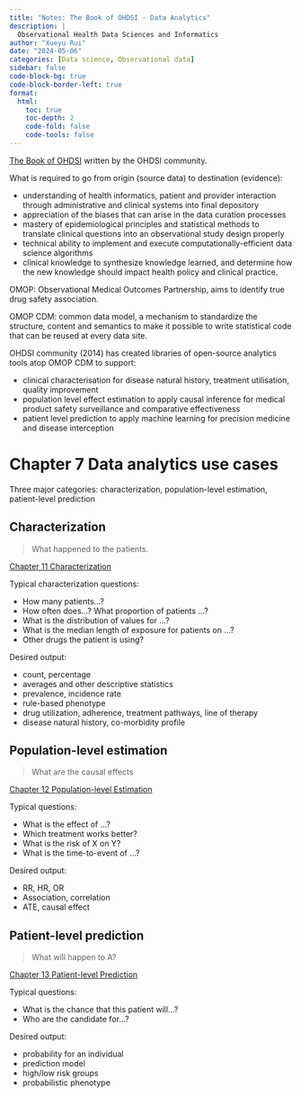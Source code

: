 ```yaml
---
title: "Notes: The Book of OHDSI - Data Analytics"
description: |
  Observational Health Data Sciences and Informatics
author: "Xueyu Rui"
date: "2024-05-06"
categories: [Data science, Observational data]
sidebar: false
code-block-bg: true
code-block-border-left: true
format: 
  html:
    toc: true
    toc-depth: 2
    code-fold: false
    code-tools: false
---
```


[The Book of OHDSI](https://ohdsi.github.io/TheBookOfOhdsi/) written by the OHDSI community.

What is required to go from origin (source data) to destination (evidence):

* understanding of health informatics, patient and provider interaction through administrative and clinical systems into final depository
* appreciation of the biases that can arise in the data curation processes
* mastery of epidemiological principles and statistical methods to translate clinical questions into an observational study design properly
* technical ability to implement and execute computationally-efficient data science algorithms
* clinical knowledge to synthesize knowledge learned, and determine how the new knowledge should impact health policy and clinical practice.



OMOP: Observational Medical Outcomes Partnership, aims to identify true drug safety association.

OMOP CDM: common data model, a mechanism to standardize the structure, content and semantics to make it possible to write statistical code that can be reused at every data site.

OHDSI community (2014) has created libraries of open-source analytics tools atop OMOP CDM to support: 

* clinical characterisation for disease natural history, treatment utilisation, quality improvement
* population level effect estimation to apply causal inference for medical product safety surveillance and comparative effectiveness
* patient level prediction to apply machine learning for precision medicine and disease interception


# Chapter 7 Data analytics use cases

Three major categories: characterization, population-level estimation, patient-level prediction


## Characterization

> What happened to the patients.

[Chapter 11 Characterization](https://ohdsi.github.io/TheBookOfOhdsi/Characterization.html#cohort-characterization)

Typical characterization questions: 

* How many patients...? 
* How often does...? What proportion of patients ...?
* What is the distribution of values for ...?
* What is the median length of exposure for patients on ...?
* Other drugs the patient is using?

Desired output:

* count, percentage
* averages and other descriptive statistics
* prevalence, incidence rate
* rule-based phenotype
* drug utilization, adherence, treatment pathways, line of therapy
* disease natural history, co-morbidity profile


## Population-level estimation

> What are the causal effects

[Chapter 12 Population-level Estimation](https://ohdsi.github.io/TheBookOfOhdsi/PopulationLevelEstimation.html)

Typical questions:

* What is the effect of ...?
* Which treatment works better?
* What is the risk of X on Y?
* What is the time-to-event of ...?

Desired output:

* RR, HR, OR
* Association, correlation
* ATE, causal effect

## Patient-level prediction

> What will happen to A?

[Chapter 13 Patient-level Prediction](https://ohdsi.github.io/TheBookOfOhdsi/PatientLevelPrediction.html)

Typical questions:

* What is the chance that this patient will...?
* Who are the candidate for...?

Desired output:

* probability for an individual
* prediction model
* high/low risk groups
* probabilistic phenotype










